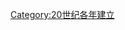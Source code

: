 {{catdiffuse}}

{{estcat|199|9|1989|2000}}
{{Commonscat|1999 establishments}}

[[Category:20世纪各年建立|Category:20世纪各年建立]]